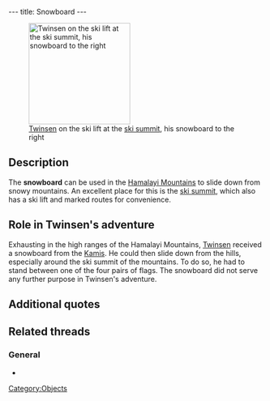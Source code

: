 ---
title: Snowboard
---

[[Image:06_snowboard.gif|right|200px|thumb|[[Twinsen]] on the ski lift at the [[ski summit]], his snowboard to the right]]

{{Quote|
Quote=Snowboard. Can only be used in the Hamalayi, near the ski lift. Place yourself in between any two flags before using.|
Character=Official description}}

==Description==
The '''snowboard''' can be used in the [[Hamalayi Mountains]] to slide down from snowy mountains. An excellent place for this is the [[ski summit]], which also has a ski lift and marked routes for convenience.

==Role in Twinsen's adventure==
Exhausting in the high ranges of the Hamalayi Mountains, [[Twinsen]] received a snowboard from the [[Kamis]]. He could then slide down from the hills, especially around the ski summit of the mountains. To do so, he had to stand between one of the four pairs of flags. The snowboard did not serve any further purpose in Twinsen's adventure.

==Additional quotes==
{{Quote|
Quote=The Kamis have given you a Snowboard.|
Character=When Twinsen received the snowboard}}

==Related threads==
===General===
* {{thread|id=5793|title=Snowboard}}

[[Category:Objects]]